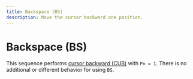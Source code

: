 ```yaml
---
title: Backspace (BS)
description: Move the cursor backward one position.
---
```


# Backspace (BS)

<VTSequence sequence="BS" />

This sequence performs [cursor backward (CUB)](/docs/vt/csi/cub)
with `Pn = 1`. There is no additional or different behavior for
using `BS`.

